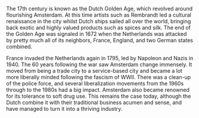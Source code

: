 The 17th century is known as the Dutch Golden Age, which revolved around flourishing Amsterdam. At this time artists such as Rembrandt led a cultural renaissance in the city whilst Dutch ships sailed all over the world, bringing back exotic and highly valued products such as spices and silk. The end of the Golden Age was signaled in 1672 when the Netherlands was attacked by pretty much all of its neighbors, France, England, and two German states combined.

France invaded the Netherlands again in 1795, led by Napoleon and Nazis in 1940. The 60 years following the war saw Amsterdam change immensely. It moved from being a trade city to a service-based city and became a lot more liberally minded following the fascism of WWII. There was a clean-up of the police force, and several liberalization movements from the 1960s through to the 1980s had a big impact. Amsterdam also became renowned for its tolerance to soft drug use. This remains the case today, although the Dutch combine it with their traditional business acumen and sense, and have managed to turn it into a thriving industry.